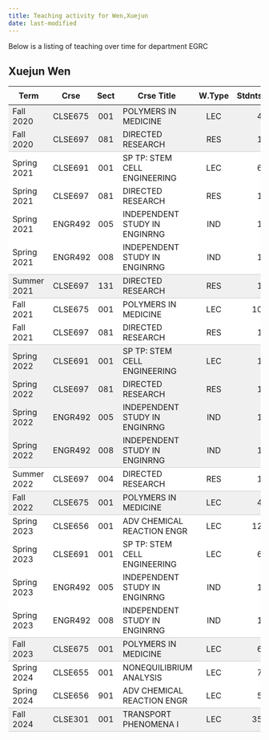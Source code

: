 ```yaml
---
title: Teaching activity for Wen,Xuejun
date: last-modified
---
```


Below is a listing of teaching over time for department EGRC


## Xuejun Wen

<style type="text/css">
#T_18237 table {
  width: 100%;
  border-collapse: collapse;
}
#T_18237 th {
  text-align: center;
  padding: 8px;
}
#T_18237 td:nth-child(1) {
  padding-right: 10px;
  text-align: left;
}
#T_18237 td:nth-child(2) {
  padding-right: 5px;
  text-align: left;
}
#T_18237  td:nth-child(4) {
  padding-right: 5px;
  text-align: left;
}
#T_18237 td:nth-child(3) {
  text-align: center;
}
#T_18237  td:nth-child(5) {
  text-align: center;
}
#T_18237 td:nth-child(6) {
  text-align: right;
}
#T_18237  td:nth-child(7) {
  text-align: right;
}
#T_18237_row0_col0, #T_18237_row0_col1, #T_18237_row0_col2, #T_18237_row0_col3, #T_18237_row0_col4, #T_18237_row0_col5, #T_18237_row0_col6, #T_18237_row9_col0, #T_18237_row9_col1, #T_18237_row9_col2, #T_18237_row9_col3, #T_18237_row9_col4, #T_18237_row9_col5, #T_18237_row9_col6, #T_18237_row10_col0, #T_18237_row10_col1, #T_18237_row10_col2, #T_18237_row10_col3, #T_18237_row10_col4, #T_18237_row10_col5, #T_18237_row10_col6, #T_18237_row11_col0, #T_18237_row11_col1, #T_18237_row11_col2, #T_18237_row11_col3, #T_18237_row11_col4, #T_18237_row11_col5, #T_18237_row11_col6 {
  background-color: #f0f0f0;
  border-bottom: none;
}
#T_18237_row1_col0, #T_18237_row1_col1, #T_18237_row1_col2, #T_18237_row1_col3, #T_18237_row1_col4, #T_18237_row1_col5, #T_18237_row1_col6, #T_18237_row6_col0, #T_18237_row6_col1, #T_18237_row6_col2, #T_18237_row6_col3, #T_18237_row6_col4, #T_18237_row6_col5, #T_18237_row6_col6, #T_18237_row12_col0, #T_18237_row12_col1, #T_18237_row12_col2, #T_18237_row12_col3, #T_18237_row12_col4, #T_18237_row12_col5, #T_18237_row12_col6, #T_18237_row14_col0, #T_18237_row14_col1, #T_18237_row14_col2, #T_18237_row14_col3, #T_18237_row14_col4, #T_18237_row14_col5, #T_18237_row14_col6, #T_18237_row19_col0, #T_18237_row19_col1, #T_18237_row19_col2, #T_18237_row19_col3, #T_18237_row19_col4, #T_18237_row19_col5, #T_18237_row19_col6, #T_18237_row22_col0, #T_18237_row22_col1, #T_18237_row22_col2, #T_18237_row22_col3, #T_18237_row22_col4, #T_18237_row22_col5, #T_18237_row22_col6 {
  background-color: #f0f0f0;
  border-bottom: 1px solid #ccc;
}
#T_18237_row2_col0, #T_18237_row2_col1, #T_18237_row2_col2, #T_18237_row2_col3, #T_18237_row2_col4, #T_18237_row2_col5, #T_18237_row2_col6, #T_18237_row3_col0, #T_18237_row3_col1, #T_18237_row3_col2, #T_18237_row3_col3, #T_18237_row3_col4, #T_18237_row3_col5, #T_18237_row3_col6, #T_18237_row4_col0, #T_18237_row4_col1, #T_18237_row4_col2, #T_18237_row4_col3, #T_18237_row4_col4, #T_18237_row4_col5, #T_18237_row4_col6, #T_18237_row7_col0, #T_18237_row7_col1, #T_18237_row7_col2, #T_18237_row7_col3, #T_18237_row7_col4, #T_18237_row7_col5, #T_18237_row7_col6, #T_18237_row15_col0, #T_18237_row15_col1, #T_18237_row15_col2, #T_18237_row15_col3, #T_18237_row15_col4, #T_18237_row15_col5, #T_18237_row15_col6, #T_18237_row16_col0, #T_18237_row16_col1, #T_18237_row16_col2, #T_18237_row16_col3, #T_18237_row16_col4, #T_18237_row16_col5, #T_18237_row16_col6, #T_18237_row17_col0, #T_18237_row17_col1, #T_18237_row17_col2, #T_18237_row17_col3, #T_18237_row17_col4, #T_18237_row17_col5, #T_18237_row17_col6, #T_18237_row20_col0, #T_18237_row20_col1, #T_18237_row20_col2, #T_18237_row20_col3, #T_18237_row20_col4, #T_18237_row20_col5, #T_18237_row20_col6 {
  background-color: #ffffff;
  border-bottom: none;
}
#T_18237_row5_col0, #T_18237_row5_col1, #T_18237_row5_col2, #T_18237_row5_col3, #T_18237_row5_col4, #T_18237_row5_col5, #T_18237_row5_col6, #T_18237_row8_col0, #T_18237_row8_col1, #T_18237_row8_col2, #T_18237_row8_col3, #T_18237_row8_col4, #T_18237_row8_col5, #T_18237_row8_col6, #T_18237_row13_col0, #T_18237_row13_col1, #T_18237_row13_col2, #T_18237_row13_col3, #T_18237_row13_col4, #T_18237_row13_col5, #T_18237_row13_col6, #T_18237_row18_col0, #T_18237_row18_col1, #T_18237_row18_col2, #T_18237_row18_col3, #T_18237_row18_col4, #T_18237_row18_col5, #T_18237_row18_col6, #T_18237_row21_col0, #T_18237_row21_col1, #T_18237_row21_col2, #T_18237_row21_col3, #T_18237_row21_col4, #T_18237_row21_col5, #T_18237_row21_col6 {
  background-color: #ffffff;
  border-bottom: 1px solid #ccc;
}
</style>
<table id="T_18237">
  <thead>
    <tr>
      <th id="T_18237_level0_col0" class="col_heading level0 col0" >Term</th>
      <th id="T_18237_level0_col1" class="col_heading level0 col1" >Crse</th>
      <th id="T_18237_level0_col2" class="col_heading level0 col2" >Sect</th>
      <th id="T_18237_level0_col3" class="col_heading level0 col3" >Crse Title</th>
      <th id="T_18237_level0_col4" class="col_heading level0 col4" >W.Type</th>
      <th id="T_18237_level0_col5" class="col_heading level0 col5" >Stdnts</th>
      <th id="T_18237_level0_col6" class="col_heading level0 col6" >Hours</th>
    </tr>
  </thead>
  <tbody>
    <tr>
      <td id="T_18237_row0_col0" class="data row0 col0" >Fall 2020</td>
      <td id="T_18237_row0_col1" class="data row0 col1" >CLSE675</td>
      <td id="T_18237_row0_col2" class="data row0 col2" >001</td>
      <td id="T_18237_row0_col3" class="data row0 col3" >POLYMERS IN MEDICINE</td>
      <td id="T_18237_row0_col4" class="data row0 col4" >LEC</td>
      <td id="T_18237_row0_col5" class="data row0 col5" >4</td>
      <td id="T_18237_row0_col6" class="data row0 col6" >6</td>
    </tr>
    <tr>
      <td id="T_18237_row1_col0" class="data row1 col0" >Fall 2020</td>
      <td id="T_18237_row1_col1" class="data row1 col1" >CLSE697</td>
      <td id="T_18237_row1_col2" class="data row1 col2" >081</td>
      <td id="T_18237_row1_col3" class="data row1 col3" >DIRECTED RESEARCH</td>
      <td id="T_18237_row1_col4" class="data row1 col4" >RES</td>
      <td id="T_18237_row1_col5" class="data row1 col5" >1</td>
      <td id="T_18237_row1_col6" class="data row1 col6" >1</td>
    </tr>
    <tr>
      <td id="T_18237_row2_col0" class="data row2 col0" >Spring 2021</td>
      <td id="T_18237_row2_col1" class="data row2 col1" >CLSE691</td>
      <td id="T_18237_row2_col2" class="data row2 col2" >001</td>
      <td id="T_18237_row2_col3" class="data row2 col3" >SP TP: STEM CELL ENGINEERING</td>
      <td id="T_18237_row2_col4" class="data row2 col4" >LEC</td>
      <td id="T_18237_row2_col5" class="data row2 col5" >6</td>
      <td id="T_18237_row2_col6" class="data row2 col6" >18</td>
    </tr>
    <tr>
      <td id="T_18237_row3_col0" class="data row3 col0" >Spring 2021</td>
      <td id="T_18237_row3_col1" class="data row3 col1" >CLSE697</td>
      <td id="T_18237_row3_col2" class="data row3 col2" >081</td>
      <td id="T_18237_row3_col3" class="data row3 col3" >DIRECTED RESEARCH</td>
      <td id="T_18237_row3_col4" class="data row3 col4" >RES</td>
      <td id="T_18237_row3_col5" class="data row3 col5" >1</td>
      <td id="T_18237_row3_col6" class="data row3 col6" >1</td>
    </tr>
    <tr>
      <td id="T_18237_row4_col0" class="data row4 col0" >Spring 2021</td>
      <td id="T_18237_row4_col1" class="data row4 col1" >ENGR492</td>
      <td id="T_18237_row4_col2" class="data row4 col2" >005</td>
      <td id="T_18237_row4_col3" class="data row4 col3" >INDEPENDENT STUDY IN ENGINRNG</td>
      <td id="T_18237_row4_col4" class="data row4 col4" >IND</td>
      <td id="T_18237_row4_col5" class="data row4 col5" >1</td>
      <td id="T_18237_row4_col6" class="data row4 col6" >3</td>
    </tr>
    <tr>
      <td id="T_18237_row5_col0" class="data row5 col0" >Spring 2021</td>
      <td id="T_18237_row5_col1" class="data row5 col1" >ENGR492</td>
      <td id="T_18237_row5_col2" class="data row5 col2" >008</td>
      <td id="T_18237_row5_col3" class="data row5 col3" >INDEPENDENT STUDY IN ENGINRNG</td>
      <td id="T_18237_row5_col4" class="data row5 col4" >IND</td>
      <td id="T_18237_row5_col5" class="data row5 col5" >1</td>
      <td id="T_18237_row5_col6" class="data row5 col6" >3</td>
    </tr>
    <tr>
      <td id="T_18237_row6_col0" class="data row6 col0" >Summer 2021</td>
      <td id="T_18237_row6_col1" class="data row6 col1" >CLSE697</td>
      <td id="T_18237_row6_col2" class="data row6 col2" >131</td>
      <td id="T_18237_row6_col3" class="data row6 col3" >DIRECTED RESEARCH</td>
      <td id="T_18237_row6_col4" class="data row6 col4" >RES</td>
      <td id="T_18237_row6_col5" class="data row6 col5" >1</td>
      <td id="T_18237_row6_col6" class="data row6 col6" >1</td>
    </tr>
    <tr>
      <td id="T_18237_row7_col0" class="data row7 col0" >Fall 2021</td>
      <td id="T_18237_row7_col1" class="data row7 col1" >CLSE675</td>
      <td id="T_18237_row7_col2" class="data row7 col2" >001</td>
      <td id="T_18237_row7_col3" class="data row7 col3" >POLYMERS IN MEDICINE</td>
      <td id="T_18237_row7_col4" class="data row7 col4" >LEC</td>
      <td id="T_18237_row7_col5" class="data row7 col5" >10</td>
      <td id="T_18237_row7_col6" class="data row7 col6" >15</td>
    </tr>
    <tr>
      <td id="T_18237_row8_col0" class="data row8 col0" >Fall 2021</td>
      <td id="T_18237_row8_col1" class="data row8 col1" >CLSE697</td>
      <td id="T_18237_row8_col2" class="data row8 col2" >081</td>
      <td id="T_18237_row8_col3" class="data row8 col3" >DIRECTED RESEARCH</td>
      <td id="T_18237_row8_col4" class="data row8 col4" >RES</td>
      <td id="T_18237_row8_col5" class="data row8 col5" >1</td>
      <td id="T_18237_row8_col6" class="data row8 col6" >1</td>
    </tr>
    <tr>
      <td id="T_18237_row9_col0" class="data row9 col0" >Spring 2022</td>
      <td id="T_18237_row9_col1" class="data row9 col1" >CLSE691</td>
      <td id="T_18237_row9_col2" class="data row9 col2" >001</td>
      <td id="T_18237_row9_col3" class="data row9 col3" >SP TP: STEM CELL ENGINEERING</td>
      <td id="T_18237_row9_col4" class="data row9 col4" >LEC</td>
      <td id="T_18237_row9_col5" class="data row9 col5" >1</td>
      <td id="T_18237_row9_col6" class="data row9 col6" >3</td>
    </tr>
    <tr>
      <td id="T_18237_row10_col0" class="data row10 col0" >Spring 2022</td>
      <td id="T_18237_row10_col1" class="data row10 col1" >CLSE697</td>
      <td id="T_18237_row10_col2" class="data row10 col2" >081</td>
      <td id="T_18237_row10_col3" class="data row10 col3" >DIRECTED RESEARCH</td>
      <td id="T_18237_row10_col4" class="data row10 col4" >RES</td>
      <td id="T_18237_row10_col5" class="data row10 col5" >1</td>
      <td id="T_18237_row10_col6" class="data row10 col6" >1</td>
    </tr>
    <tr>
      <td id="T_18237_row11_col0" class="data row11 col0" >Spring 2022</td>
      <td id="T_18237_row11_col1" class="data row11 col1" >ENGR492</td>
      <td id="T_18237_row11_col2" class="data row11 col2" >005</td>
      <td id="T_18237_row11_col3" class="data row11 col3" >INDEPENDENT STUDY IN ENGINRNG</td>
      <td id="T_18237_row11_col4" class="data row11 col4" >IND</td>
      <td id="T_18237_row11_col5" class="data row11 col5" >1</td>
      <td id="T_18237_row11_col6" class="data row11 col6" >3</td>
    </tr>
    <tr>
      <td id="T_18237_row12_col0" class="data row12 col0" >Spring 2022</td>
      <td id="T_18237_row12_col1" class="data row12 col1" >ENGR492</td>
      <td id="T_18237_row12_col2" class="data row12 col2" >008</td>
      <td id="T_18237_row12_col3" class="data row12 col3" >INDEPENDENT STUDY IN ENGINRNG</td>
      <td id="T_18237_row12_col4" class="data row12 col4" >IND</td>
      <td id="T_18237_row12_col5" class="data row12 col5" >1</td>
      <td id="T_18237_row12_col6" class="data row12 col6" >3</td>
    </tr>
    <tr>
      <td id="T_18237_row13_col0" class="data row13 col0" >Summer 2022</td>
      <td id="T_18237_row13_col1" class="data row13 col1" >CLSE697</td>
      <td id="T_18237_row13_col2" class="data row13 col2" >004</td>
      <td id="T_18237_row13_col3" class="data row13 col3" >DIRECTED RESEARCH</td>
      <td id="T_18237_row13_col4" class="data row13 col4" >RES</td>
      <td id="T_18237_row13_col5" class="data row13 col5" >1</td>
      <td id="T_18237_row13_col6" class="data row13 col6" >3</td>
    </tr>
    <tr>
      <td id="T_18237_row14_col0" class="data row14 col0" >Fall 2022</td>
      <td id="T_18237_row14_col1" class="data row14 col1" >CLSE675</td>
      <td id="T_18237_row14_col2" class="data row14 col2" >001</td>
      <td id="T_18237_row14_col3" class="data row14 col3" >POLYMERS IN MEDICINE</td>
      <td id="T_18237_row14_col4" class="data row14 col4" >LEC</td>
      <td id="T_18237_row14_col5" class="data row14 col5" >4</td>
      <td id="T_18237_row14_col6" class="data row14 col6" >12</td>
    </tr>
    <tr>
      <td id="T_18237_row15_col0" class="data row15 col0" >Spring 2023</td>
      <td id="T_18237_row15_col1" class="data row15 col1" >CLSE656</td>
      <td id="T_18237_row15_col2" class="data row15 col2" >001</td>
      <td id="T_18237_row15_col3" class="data row15 col3" >ADV CHEMICAL REACTION ENGR</td>
      <td id="T_18237_row15_col4" class="data row15 col4" >LEC</td>
      <td id="T_18237_row15_col5" class="data row15 col5" >12</td>
      <td id="T_18237_row15_col6" class="data row15 col6" >36</td>
    </tr>
    <tr>
      <td id="T_18237_row16_col0" class="data row16 col0" >Spring 2023</td>
      <td id="T_18237_row16_col1" class="data row16 col1" >CLSE691</td>
      <td id="T_18237_row16_col2" class="data row16 col2" >001</td>
      <td id="T_18237_row16_col3" class="data row16 col3" >SP TP: STEM CELL ENGINEERING</td>
      <td id="T_18237_row16_col4" class="data row16 col4" >LEC</td>
      <td id="T_18237_row16_col5" class="data row16 col5" >6</td>
      <td id="T_18237_row16_col6" class="data row16 col6" >18</td>
    </tr>
    <tr>
      <td id="T_18237_row17_col0" class="data row17 col0" >Spring 2023</td>
      <td id="T_18237_row17_col1" class="data row17 col1" >ENGR492</td>
      <td id="T_18237_row17_col2" class="data row17 col2" >005</td>
      <td id="T_18237_row17_col3" class="data row17 col3" >INDEPENDENT STUDY IN ENGINRNG</td>
      <td id="T_18237_row17_col4" class="data row17 col4" >IND</td>
      <td id="T_18237_row17_col5" class="data row17 col5" >1</td>
      <td id="T_18237_row17_col6" class="data row17 col6" >3</td>
    </tr>
    <tr>
      <td id="T_18237_row18_col0" class="data row18 col0" >Spring 2023</td>
      <td id="T_18237_row18_col1" class="data row18 col1" >ENGR492</td>
      <td id="T_18237_row18_col2" class="data row18 col2" >008</td>
      <td id="T_18237_row18_col3" class="data row18 col3" >INDEPENDENT STUDY IN ENGINRNG</td>
      <td id="T_18237_row18_col4" class="data row18 col4" >IND</td>
      <td id="T_18237_row18_col5" class="data row18 col5" >1</td>
      <td id="T_18237_row18_col6" class="data row18 col6" >3</td>
    </tr>
    <tr>
      <td id="T_18237_row19_col0" class="data row19 col0" >Fall 2023</td>
      <td id="T_18237_row19_col1" class="data row19 col1" >CLSE675</td>
      <td id="T_18237_row19_col2" class="data row19 col2" >001</td>
      <td id="T_18237_row19_col3" class="data row19 col3" >POLYMERS IN MEDICINE</td>
      <td id="T_18237_row19_col4" class="data row19 col4" >LEC</td>
      <td id="T_18237_row19_col5" class="data row19 col5" >6</td>
      <td id="T_18237_row19_col6" class="data row19 col6" >18</td>
    </tr>
    <tr>
      <td id="T_18237_row20_col0" class="data row20 col0" >Spring 2024</td>
      <td id="T_18237_row20_col1" class="data row20 col1" >CLSE655</td>
      <td id="T_18237_row20_col2" class="data row20 col2" >001</td>
      <td id="T_18237_row20_col3" class="data row20 col3" >NONEQUILIBRIUM ANALYSIS</td>
      <td id="T_18237_row20_col4" class="data row20 col4" >LEC</td>
      <td id="T_18237_row20_col5" class="data row20 col5" >7</td>
      <td id="T_18237_row20_col6" class="data row20 col6" >21</td>
    </tr>
    <tr>
      <td id="T_18237_row21_col0" class="data row21 col0" >Spring 2024</td>
      <td id="T_18237_row21_col1" class="data row21 col1" >CLSE656</td>
      <td id="T_18237_row21_col2" class="data row21 col2" >901</td>
      <td id="T_18237_row21_col3" class="data row21 col3" >ADV CHEMICAL REACTION ENGR</td>
      <td id="T_18237_row21_col4" class="data row21 col4" >LEC</td>
      <td id="T_18237_row21_col5" class="data row21 col5" >5</td>
      <td id="T_18237_row21_col6" class="data row21 col6" >15</td>
    </tr>
    <tr>
      <td id="T_18237_row22_col0" class="data row22 col0" >Fall 2024</td>
      <td id="T_18237_row22_col1" class="data row22 col1" >CLSE301</td>
      <td id="T_18237_row22_col2" class="data row22 col2" >001</td>
      <td id="T_18237_row22_col3" class="data row22 col3" >TRANSPORT PHENOMENA I</td>
      <td id="T_18237_row22_col4" class="data row22 col4" >LEC</td>
      <td id="T_18237_row22_col5" class="data row22 col5" >35</td>
      <td id="T_18237_row22_col6" class="data row22 col6" >105</td>
    </tr>
  </tbody>
</table>


